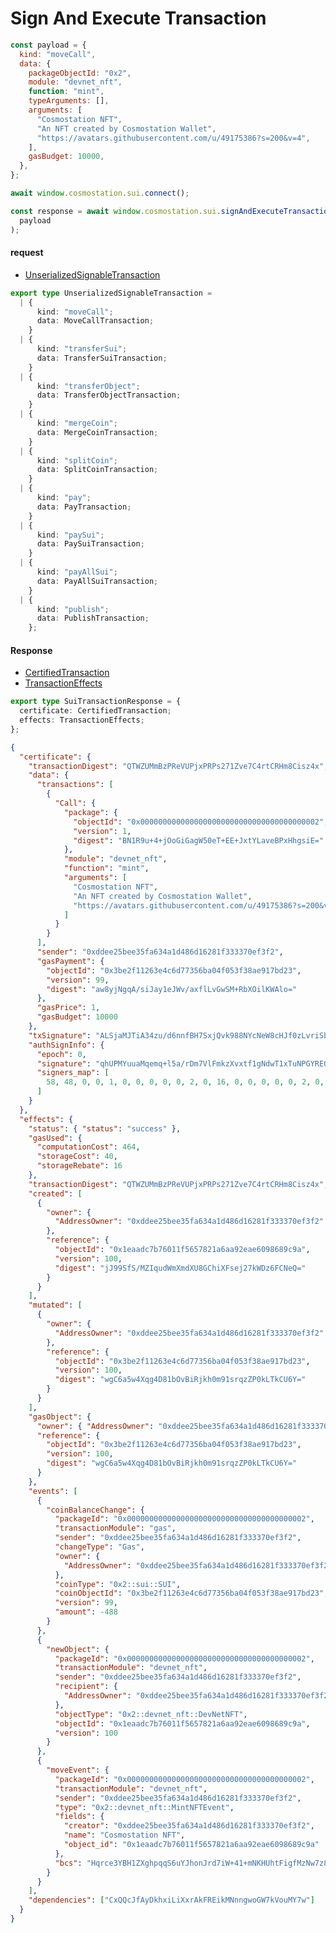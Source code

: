 # Sign And Execute Transaction

```javascript
const payload = {
  kind: "moveCall",
  data: {
    packageObjectId: "0x2",
    module: "devnet_nft",
    function: "mint",
    typeArguments: [],
    arguments: [
      "Cosmostation NFT",
      "An NFT created by Cosmostation Wallet",
      "https://avatars.githubusercontent.com/u/49175386?s=200&v=4",
    ],
    gasBudget: 10000,
  },
};

await window.cosmostation.sui.connect();

const response = await window.cosmostation.sui.signAndExecuteTransaction(
  payload
);
```

#### request

- [UnserializedSignableTransaction](https://github.com/MystenLabs/sui/blob/main/sdk/typescript/src/signers/txn-data-serializers/txn-data-serializer.ts#L106)

```typescript filename="Model"
export type UnserializedSignableTransaction =
  | {
      kind: "moveCall";
      data: MoveCallTransaction;
    }
  | {
      kind: "transferSui";
      data: TransferSuiTransaction;
    }
  | {
      kind: "transferObject";
      data: TransferObjectTransaction;
    }
  | {
      kind: "mergeCoin";
      data: MergeCoinTransaction;
    }
  | {
      kind: "splitCoin";
      data: SplitCoinTransaction;
    }
  | {
      kind: "pay";
      data: PayTransaction;
    }
  | {
      kind: "paySui";
      data: PaySuiTransaction;
    }
  | {
      kind: "payAllSui";
      data: PayAllSuiTransaction;
    }
  | {
      kind: "publish";
      data: PublishTransaction;
    };
```

#### Response

- [CertifiedTransaction](https://github.com/MystenLabs/sui/blob/main/sdk/typescript/src/types/transactions.ts#L128)
- [TransactionEffects](https://github.com/MystenLabs/sui/blob/main/sdk/typescript/src/types/transactions.ts#L162)

```typescript filename="Model"
export type SuiTransactionResponse = {
  certificate: CertifiedTransaction;
  effects: TransactionEffects;
};
```

```json filename="Example"
{
  "certificate": {
    "transactionDigest": "QTWZUMmBzPReVUPjxPRPs271Zve7C4rtCRHm8Cisz4x",
    "data": {
      "transactions": [
        {
          "Call": {
            "package": {
              "objectId": "0x0000000000000000000000000000000000000002",
              "version": 1,
              "digest": "BN1R9u+4+jOoGiGagW50eT+EE+JxtYLaveBPxHhgsiE="
            },
            "module": "devnet_nft",
            "function": "mint",
            "arguments": [
              "Cosmostation NFT",
              "An NFT created by Cosmostation Wallet",
              "https://avatars.githubusercontent.com/u/49175386?s=200&v=4"
            ]
          }
        }
      ],
      "sender": "0xddee25bee35fa634a1d486d16281f333370ef3f2",
      "gasPayment": {
        "objectId": "0x3be2f11263e4c6d77356ba04f053f38ae917bd23",
        "version": 99,
        "digest": "aw8yjNgqA/siJay1eJWv/axflLvGwSM+RbXOilKWAlo="
      },
      "gasPrice": 1,
      "gasBudget": 10000
    },
    "txSignature": "ALSjaMJTiA34zu/d6nnfBH7SxjQvk988NYcNeW8cHJf0zLvriSbIf3/6q7FDtg/5jCNOBknZ38Hmgg0MAhRs7wdWEU2i63wnssWTOQJmMjz5Wq+PhqtBW+GrkSSWOnRKAA==",
    "authSignInfo": {
      "epoch": 0,
      "signature": "qhUPMYuuaMqemq+l5a/rDm7VlFmkzXvxtf1gNdwT1xTuNPGYRE0DYBJ+WNnB/D30",
      "signers_map": [
        58, 48, 0, 0, 1, 0, 0, 0, 0, 0, 2, 0, 16, 0, 0, 0, 0, 0, 2, 0, 3, 0
      ]
    }
  },
  "effects": {
    "status": { "status": "success" },
    "gasUsed": {
      "computationCost": 464,
      "storageCost": 40,
      "storageRebate": 16
    },
    "transactionDigest": "QTWZUMmBzPReVUPjxPRPs271Zve7C4rtCRHm8Cisz4x",
    "created": [
      {
        "owner": {
          "AddressOwner": "0xddee25bee35fa634a1d486d16281f333370ef3f2"
        },
        "reference": {
          "objectId": "0x1eaadc7b76011f5657821a6aa92eae6098689c9a",
          "version": 100,
          "digest": "jJ99SfS/MZIqudWmXmdXU8GChiXFsej27kWDz6FCNeQ="
        }
      }
    ],
    "mutated": [
      {
        "owner": {
          "AddressOwner": "0xddee25bee35fa634a1d486d16281f333370ef3f2"
        },
        "reference": {
          "objectId": "0x3be2f11263e4c6d77356ba04f053f38ae917bd23",
          "version": 100,
          "digest": "wgC6a5w4Xqg4D81bOvBiRjkh0m91srqzZP0kLTkCU6Y="
        }
      }
    ],
    "gasObject": {
      "owner": { "AddressOwner": "0xddee25bee35fa634a1d486d16281f333370ef3f2" },
      "reference": {
        "objectId": "0x3be2f11263e4c6d77356ba04f053f38ae917bd23",
        "version": 100,
        "digest": "wgC6a5w4Xqg4D81bOvBiRjkh0m91srqzZP0kLTkCU6Y="
      }
    },
    "events": [
      {
        "coinBalanceChange": {
          "packageId": "0x0000000000000000000000000000000000000002",
          "transactionModule": "gas",
          "sender": "0xddee25bee35fa634a1d486d16281f333370ef3f2",
          "changeType": "Gas",
          "owner": {
            "AddressOwner": "0xddee25bee35fa634a1d486d16281f333370ef3f2"
          },
          "coinType": "0x2::sui::SUI",
          "coinObjectId": "0x3be2f11263e4c6d77356ba04f053f38ae917bd23",
          "version": 99,
          "amount": -488
        }
      },
      {
        "newObject": {
          "packageId": "0x0000000000000000000000000000000000000002",
          "transactionModule": "devnet_nft",
          "sender": "0xddee25bee35fa634a1d486d16281f333370ef3f2",
          "recipient": {
            "AddressOwner": "0xddee25bee35fa634a1d486d16281f333370ef3f2"
          },
          "objectType": "0x2::devnet_nft::DevNetNFT",
          "objectId": "0x1eaadc7b76011f5657821a6aa92eae6098689c9a",
          "version": 100
        }
      },
      {
        "moveEvent": {
          "packageId": "0x0000000000000000000000000000000000000002",
          "transactionModule": "devnet_nft",
          "sender": "0xddee25bee35fa634a1d486d16281f333370ef3f2",
          "type": "0x2::devnet_nft::MintNFTEvent",
          "fields": {
            "creator": "0xddee25bee35fa634a1d486d16281f333370ef3f2",
            "name": "Cosmostation NFT",
            "object_id": "0x1eaadc7b76011f5657821a6aa92eae6098689c9a"
          },
          "bcs": "Hqrce3YBH1ZXghpqqS6uYJhonJrd7iW+41+mNKHUhtFigfMzNw7z8hBDb3Ntb3N0YXRpb24gTkZU"
        }
      }
    ],
    "dependencies": ["CxQQcJfAyDkhxiLiXxrAkFREikMNnngwoGW7kVouMY7w"]
  }
}
```

